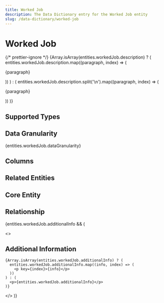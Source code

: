 ```yaml
---
title: Worked Job
description: The Data Dictionary entry for the Worked Job entity
slug: /data-dictionary/worked-job
---
```



# Worked Job

{/* prettier-ignore */}
{Array.isArray(entities.workedJob.description) ? (
  entities.workedJob.description.map((paragraph, index) => (
    <p key={index}>{paragraph}</p>
))
) : (
entities.workedJob.description.split('\n').map((paragraph, index) => (

<p key={index}>{paragraph}</p>
)) )}

## Supported Types

<SupportedTypesTable supportedTypes={entities.workedJob.supportedTypes} />

## Data Granularity

{entities.workedJob.dataGranularity}

## Columns

<ColumnsTable columns={entities.workedJob.columns} />

## Related Entities

<RelatedEntitiesList relatedEntities={entities.workedJob.relatedEntities} />

## Core Entity

<CoreEntityTable coreEntities={entities.workedJob.coreEntity} />

## Relationship

<RelationshipTable
  relationship={entities.workedJob.relationship}
  simple={true}
/>

{entities.workedJob.additionalInfo && (

  <>
    <h2>Additional Information</h2>

    {Array.isArray(entities.workedJob.additionalInfo) ? (
      entities.workedJob.additionalInfo.map((info, index) => (
        <p key={index}>{info}</p>
      ))
    ) : (
      <p>{entities.workedJob.additionalInfo}</p>
    )}

  </>
)}
